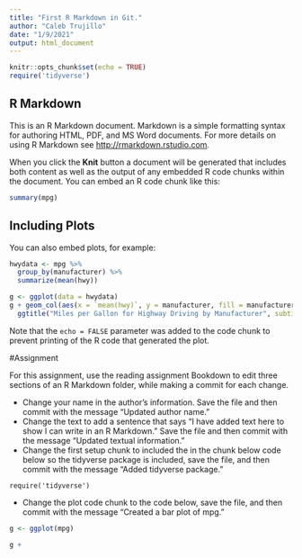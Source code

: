 ```yaml
---
title: "First R Markdown in Git."
author: "Caleb Trujillo"
date: "1/9/2021"
output: html_document
---
```


```r
knitr::opts_chunk$set(echo = TRUE)
require('tidyverse')
```

## R Markdown

This is an R Markdown document. Markdown is a simple formatting syntax for authoring HTML, PDF, and MS Word documents. For more details on using R Markdown see <http://rmarkdown.rstudio.com>.

When you click the **Knit** button a document will be generated that includes both content as well as the output of any embedded R code chunks within the document. You can embed an R code chunk like this:

```r
summary(mpg)
```

## Including Plots

You can also embed plots, for example:

```r
hwydata <- mpg %>% 
  group_by(manufacturer) %>% 
  summarize(mean(hwy))

g <- ggplot(data = hwydata)
g + geom_col(aes(x = `mean(hwy)`, y = manufacturer, fill = manufacturer)) +
  ggtitle("Miles per Gallon for Highway Driving by Manufacturer", subtitle = "Data on vehicles from 1999 to 2008 for 38 popular models of cars")
```

Note that the `echo = FALSE` parameter was added to the code chunk to prevent printing of the R code that generated the plot.

#Assignment

For this assignment, use the reading assignment Bookdown to edit three sections of an R Markdown folder, while making a commit for each change.

* Change your name in the author's information. Save the file and then commit with the message "Updated author name."
* Change the text to add a sentence that says "I have added text here to show I can write in an R Markdown." Save the file and then commit with the message "Updated textual information."
* Change the first setup chunk to included the in the chunk below code below so the tidyverse package is included, save the file, and then commit with the message "Added tidyverse package."
```
require('tidyverse')
```
* Change the plot code chunk to the code below, save the file, and then commit with the message "Created a bar plot of mpg." 
```r

g <- ggplot(mpg)

g + 


```

